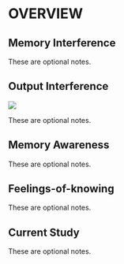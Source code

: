 # OVERVIEW

## Memory Interference

::: {.notes}
These are optional notes.
:::

## Output Interference

![](./img/criss_figs.png)

::: {.notes}
These are optional notes.
:::

## Memory Awareness

::: {.notes}
These are optional notes.
:::

## Feelings-of-knowing

::: {.notes}
These are optional notes.
:::

## Current Study

::: {.notes}
These are optional notes.
:::
